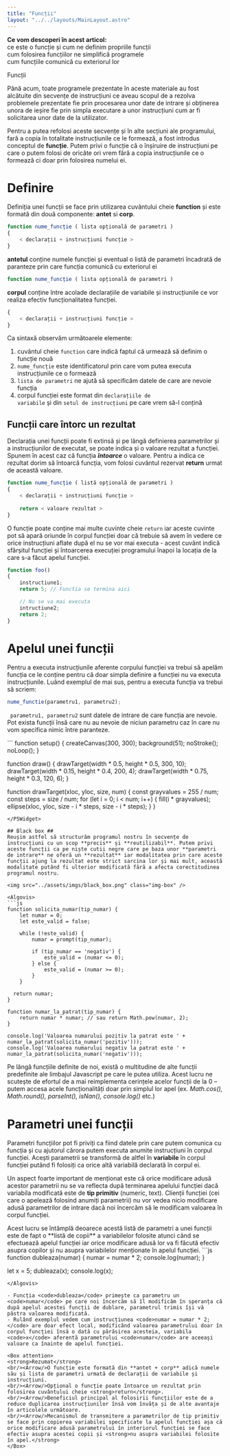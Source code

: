```yaml
---
title: "Funcții"
layout: "../../layouts/MainLayout.astro"
---
```



<Box knowledge>
<strong>Ce vom descoperi în acest articol:</strong>
<br/><Check/>ce este o funcție și cum ne definim propriile funcții
<br/><Check/>cum folosirea funcțiilor ne simplifică programele
<br/><Check/>cum funcțiile comunică cu exteriorul lor
</Box>

<h0>Funcții</h0>

Până acum, toate programele prezentate în aceste materiale au fost alcătuite din secvențe de instrucțiuni ce aveau scopul de a rezolva problemele prezentate fie prin procesarea unor date de intrare și obținerea unora de ieșire fie prin simpla executare a unor instrucțiuni cum ar fi solicitarea unor date de la utilizator.

Pentru a putea refolosi aceste secvențe și în alte secțiuni ale programului, fară a copia în totalitate instrucțiunile ce le formează, a fost introdus conceptul de **funcție**. Putem privi o funcție că o înșiruire de instrucțiuni pe care o putem folosi de oricâte ori vrem fără a copia instrucțiunile ce o formează ci doar prin folosirea numelui ei.

# Definire #
Definiția unei funcții se face prin utilizarea cuvântului cheie **function** și este formată din două componente: <strong>antet</strong> si <strong>corp</strong>.

```js
function nume_funcție ( lista opțională de parametri )
{
    < declarații + instrucțiuni funcție >
}
```

<Arrow/>**antetul** conține numele funcției și eventual o listă de parametri încadrată de paranteze prin care funcția comunică cu exteriorul ei
```js
function nume_funcție ( lista opțională de parametri )
```

<Arrow/>**corpul** conține între acolade declarațiile de variabile și instrucțiunile ce vor realiza efectiv funcționalitatea funcției.
```js
{
    < declarații + instrucțiuni funcție >
}
```

Ca sintaxă observăm următoarele elemente:
1. cuvântul cheie <code>function</code> care indică faptul că urmează să definim o funcție nouă
2. <code>nume_funcție</code> este identificatorul prin care vom putea executa instrucțiunile ce o formează
3. <code>lista de parametri</code> ne ajută să specificăm datele de care are nevoie funcția
4. corpul funcției este format din <code>declarațiile de variabile</code> și din <code>setul de instrucțiuni</code> pe care vrem să-l conțină

## Funcții care întorc un rezultat ##
Declarația unei funcții poate fi extinsă și pe lângă definierea parametrilor și a instrucțiunilor de executat, se poate indica și o valoare rezultat a funcției. Spunem în acest caz că funcția _**întoarce**_ o valoare. Pentru a indica ce rezultat dorim să întoarcă funcția, vom folosi cuvântul rezervat **return** urmat de această valoare.

```js
function nume_funcție ( listă opțională de parametri )
{
    < declarații + instrucțiuni funcție >
	
    return < valoare rezultat >
}
```

O funcție poate conține mai multe cuvinte cheie <code>return</code> iar aceste cuvinte pot să apară oriunde în corpul funcției doar că trebuie să avem în vedere ce orice instrucțiuni aflate după el nu se vor mai executa - acest cuvânt indică sfârșitul funcției și întoarcerea execuției programului înapoi la locația de la care s-a făcut apelul funcției.

```js
function foo()
{
    instructiune1;
    return 5; // Functia se termina aici

    // Nu se va mai executa
    intructiune2; 
    return 2;
}

```
# Apelul unei funcții #
Pentru a executa instrucțiunile aferente corpului funcției va trebui să apelăm funcția ce le conține pentru că doar simpla definire a funcției nu va executa instrucțiunile. Luând exemplul de mai sus, pentru a executa funcția va trebui să scriem:

```js
nume_functie(parametru1, parametru2);
 ```

``` parametru1, parametru2``` sunt datele de intrare de care funcția are nevoie. Pot exista funcții însă care nu au nevoie de niciun parametru caz în care nu vom specifica nimic între paranteze.

<P5Widget>
```
function setup() {
  createCanvas(300, 300);
  background(51);
  noStroke();
  noLoop();
}

function draw() {
  drawTarget(width * 0.5, height * 0.5, 300, 10);
  drawTarget(width * 0.15, height * 0.4, 200, 4);
  drawTarget(width * 0.75, height * 0.3, 120, 6);
}

function drawTarget(xloc, yloc, size, num) {
  const grayvalues = 255 / num;
  const steps = size / num;
  for (let i = 0; i < num; i++) {
    fill(i * grayvalues);
    ellipse(xloc, yloc, size - i * steps, size - i * steps);
  }
}
```
</P5Widget>

## Black box ##
Reușim astfel să structurăm programul nostru în secvențe de instrucțiuni cu un scop **precis** și **reutilizabil**. Putem privi aceste funcții ca pe niște cutii negre care pe baza unor **parametri de intrare** ne oferă un **rezultat** iar modalitatea prin care aceste funcții ajung la rezultat este strict sarcina lor și mai mult, această modalitate putând fi ulterior modificată fără a afecta corectitudinea programul nostru. 

<img src="../assets/imgs/black_box.png" class="img-box" />

<Algovis>
```js
function solicita_numar(tip_numar) {
	let numar = 0;
	let este_valid = false;

	while (!este_valid) {
		numar = prompt(tip_numar);

		if (tip_numar == 'negativ') {
			este_valid = (numar <= 0);
		} else {
			este_valid = (numar >= 0);
		}
	}

  return numar;
}

function numar_la_patrat(tip_numar) {	
	return numar * numar; // sau return Math.pow(numar, 2);
}

console.log('Valoarea numarului pozitiv la patrat este ' + numar_la_patrat(solicita_numar('pozitiv')));
console.log('Valoarea numarului negativ la patrat este ' + numar_la_patrat(solicita_numar('negativ')));
```
</Algovis>

<Box info>
Pe lângă funcțiile definite de noi, există o multitudine de alte funcții predefinite ale limbajul Javascript pe care le putea utiliza. Acest lucru ne scutește de efortul de a mai reimplementa cerințele acelor funcții de la 0 – putem accesa acele funcționalități doar prin simplul lor apel (ex. <em>Math.cos(), Math.round(), parseInt(), isNan(), console.log()</em> etc.)
</Box>

<YTVideo video_id="5tmtBjdw62w" />

# Parametri unei funcții #
Parametri funcțiilor pot fi priviți ca fiind datele prin care putem comunica cu funcția și cu ajutorul cărora putem executa anumite instrucțiuni în corpul funcției. Acești parametrii se transformă de altfel în **variabile** în corpul funcției putând fi folosiți ca orice altă variabilă declarată în corpul ei. 

Un aspect foarte important de menționat este că orice modificare adusă acestor parametrii nu se va reflecta după terminarea apelului funcției dacă variabila modificată este de **tip primitiv** (numeric, text). Clienții funcției (cei care o apelează folosind anumiți parametrii) nu vor vedea nicio modificare adusă parametrilor de intrare dacă noi încercăm să le modificam valoarea în corpul funcției. 

<Box info>
Acest lucru se întâmplă deoarece acestă listă de parametri a unei funcții este de fapt o **listă de copii** a variabilelor folosite atunci când se efectuează apelul funcției iar orice modificare adusă lor va fi făcută efectiv asupra copilor și nu asupra variabilelor menționate în apelul funcției.
</Box>

<Algovis>
```js
function dubleaza(numar) {	
	numar = numar * 2;
	console.log(numar);
}

let x = 5;
dubleaza(x);
console.log(x);
```
</Algovis>

- Funcția <code>dubleaza</code> primește ca parametru un <code>numar</code> pe care noi încercăm să îl modificăm în speranța că după apelul acestei funcții de dublare, parametrul trimis își vă păstra valoarea modificată. 
- Rulând exemplul vedem cum instrucțiunea <code>numar = numar * 2;</code> are doar efect local, modificând valoarea parametrului doar în corpul funcției însă o dată cu părăsirea acesteia, variabila <code>x</code> aferentă parametrului <code>numar</code> are aceeași valoare ca înainte de apelul funcției.

<Box attention>
<strong>Rezumat</strong>
<br/><Arrow/>O funcție este formată din **antet + corp** adică numele său și lista de parametri urmată de declarații de variabile și instrucțiuni.
<br/><Arrow/>Opțional o funcție poate întoarce un rezultat prin folosirea cuvântului cheie <strong>return</strong>.
<br/><Arrow/>Beneficiul principal al folosirii funcțiilor este de a reduce duplicarea instrucțiunilor însă vom învăța și de alte avantaje în articolele următoare.
<br/><Arrow/>Mecanismul de transmitere a parametrilor de tip primitiv se face prin copierea variabilei specificate la apelul funcției așa că orice modificare adusă parametrului în interiorul funcției se face efectiv asupra acestei copii și <strong>nu asupra variabilei folosite în apel.</strong>
</Box>